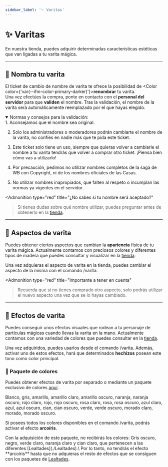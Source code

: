 ```yaml
---
sidebar_label: '✨ Varitas'
---
```


# ✨ Varitas

En nuestra tienda, puedes adquirir determinadas características estéticas que van ligadas a tu varita mágica.

---

## 📝 Nombra tu varita

El ticket de cambio de nombre de varita te ofrece la posibilidad de <Color color={'var(--ifm-color-primary-darker)'}>**renombrar**</Color> tu varita.\
Una vez efectúes la compra, ponte en contacto con el **personal del servidor** para que **validen** el nombre. Tras la validación, el nombre de la varita será automáticamente reemplazado por el que hayas elegido.

<details className="transparent" open>
  <summary>
    Normas y consejos para la validación:
  </summary>
1. Aconsejamos que el nombre sea original.

2. Solo los administradores o moderadores podrán cambiarte el nombre de la varita, no confíes en nadie más que te pida este ticket.

3. Este ticket solo tiene un uso, siempre que quieras volver a cambiarle el nombre a tu varita tendrás que volver a comprar otro ticket. ¡Piensa bien cómo vas a utilizarlo!

4. Por precaución, pedimos no utilizar nombres completos de la saga de WB con Copyright, ni de los nombres oficiales de las Casas.

5. No utilizar nombres inapropiados, que falten al respeto o incumplan las normas ya vigentes en el servidor.

<Admonition
  type="red"
  title="¿No sabes si tu nombre será aceptado?"
>Si tienes dudas sobre qué nombre utilizar, puedes preguntar antes de obtenerlo en la <a href="https://tienda.alohomora.es/category/216516" target="_blank">tienda</a>.</Admonition>
</details>

---

## 🎒 Aspectos de varita

Puedes obtener ciertos aspectos que cambian la **apariencia** física de tu varita mágica. Actualmente contamos con preciosos colores y diferentes tipos de madera que puedes consultar y visualizar en la <a href="https://tienda.alohomora.es/category/216519" target="_blank">tienda</a>:

Una vez adquieras el aspecto de varita en la tienda, puedes cambiar el aspecto de la misma con el comando <Highlight color="var(--ifm-color-primary-darker)">/varita</Highlight>.

<Admonition
  type="red"
  title="Importante a tener en cuenta"
>Recuerda que si no tienes comprado otro aspecto, solo podrás utilizar el nuevo aspecto una vez que se lo hayas cambiado.</Admonition>

---

## 🎨 Efectos de varita

Puedes conseguir unos efectos visuales que rodean a tu personaje de partículas mágicas cuando llevas la varita en la mano. Actualmente contamos con una variedad de colores que puedes consultar en la <a href="https://tienda.alohomora.es/category/216522" target="_blank">tienda</a>.

Una vez adquiridos, puedes usarlos desde el comando <Highlight color="var(--ifm-color-primary-darker)">/varita</Highlight>.
Además, activar uno de estos efectos, hará que determinados **hechizos** posean este tono como color principal.

### 🌈 Paquete de colores

Puedes obtener efectos de varita por separado o mediante un paquete exclusivo de colores <a href="https://tienda.alohomora.es/category/216531" target="_blank">aquí</a>.

<Admonition type="grey" title="Con la adquisición de este artículo, recibirás los siguientes colores:">
Blanco, gris, amarillo, amarillo claro, amarillo oscuro, naranja, naranja oscuro, rojo claro, rojo, rojo oscuro, rosa claro, rosa, rosa oscuro, azul claro, azul, azul oscuro, cian, cian oscuro, verde, verde oscuro, morado claro, morado, morado oscuro.
</Admonition>

Si posees todos los colores disponibles en el comando <Highlight color="var(--ifm-color-primary-darker)">/varita</Highlight>, podrás activar el efecto **arcoíris**.

<Admonition type="red" title="Atención">
Con la adquisición de este paquete, no recibirás los colores: Gris oscuro, negro, verde claro, naranja claro y cian claro, que pertenecen a las diferentes [Lealtades](./Lealtades).\
Por lo tanto, no tendrás el efecto **arcoíris** hasta que no adquieras el resto de efectos que se consiguen con los paquetes de <a href="https://tienda.alohomora.es/category/216489" target="_blank">Lealtades</a>.
</Admonition>
